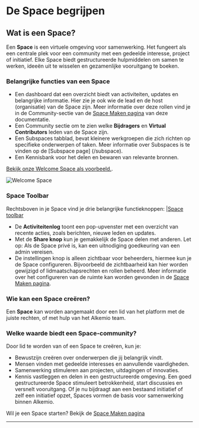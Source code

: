 # De Space begrijpen

## Wat is een Space?

Een **Space** is een virtuele omgeving voor samenwerking. Het fungeert als een centrale plek voor een community met een gedeelde interesse, project of initiatief. Elke Space biedt gestructureerde hulpmiddelen om samen te werken, ideeën uit te wisselen en gezamenlijke vooruitgang te boeken. 

### Belangrijke functies van een Space

- Een dashboard dat een overzicht biedt van activiteiten, updates en belangrijke informatie. Hier zie je ook wie de lead en de host (organisatie) van de Space zijn. Meer informatie over deze rollen vind je in de Community-sectie van de [Space Maken pagina](/getting-started/create-space) van deze documentatie.
- Een Community sectie om te zien welke **Bijdragers** en **Virtual Contributors** leden van de Space zijn.
- Een Subspaces tabblad, bevat kleinere werkgroepen die zich richten op specifieke onderwerpen of taken. Meer informatie over Subspaces is te vinden op de [Subspace page] (/subspace).
- Een Kennisbank voor het delen en bewaren van relevante bronnen.

[Bekijk onze Welcome Space als voorbeeld.](https://alkem.io/welcome-space/dashboard).

![Welcome Space](/welcome-space.png)

### Space Toolbar

Rechtsboven in je Space vind je drie belangrijke functieknoppen:
|[Space toolbar](/toolbar.png)

- De **Activiteitenlog** toont een pop-upvenster met een overzicht van recente acties, zoals berichten, nieuwe leden en updates.
- Met de **Share knop** kun je gemakkelijk de Space delen met anderen. Let op: Als de Space privé is, kan een uitnodiging goedkeuring van een admin vereisen.
- De instellingen knop is alleen zichtbaar voor beheerders, hiermee kun je de Space configureren. Bijvoorbeeld de zichtbaarheid kan hier worden gewijzigd of lidmaatschapsrechten en rollen beheerd. Meer informatie over het configureren van de ruimte kan worden gevonden in de [Space Maken pagina](/getting-started/create-space).

### Wie kan een Space creëren?

Een **Space** kan worden aangemaakt door een lid van het platform met de juiste rechten, of met hulp van het Alkemio team. 

### Welke waarde biedt een Space-community?

Door lid te worden van of een Space te creëren, kun je:

- Bewustzijn creëren over onderwerpen die jij belangrijk vindt.
- Mensen vinden met gedeelde interesses en aanvullende vaardigheden.
- Samenwerking stimuleren aan projecten, uitdagingen of innovaties.
- Kennis vastleggen en delen in een gestructureerde omgeving.
  Een goed gestructureerde Space stimuleert betrokkenheid, start discussies en versnelt vooruitgang. Of je nu bijdraagt aan een bestaand initiatief of zelf een initiatief opzet, Spaces vormen de basis voor samenwerking binnen Alkemio.

Wil je een Space starten? Bekijk de [Space Maken pagina](/getting-started/create-space)

---
